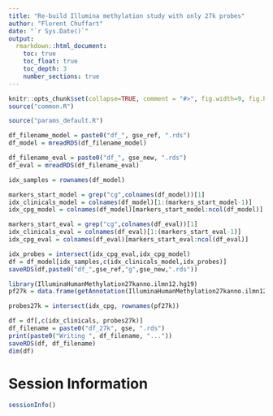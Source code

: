 ```yaml
---
title: "Re-build Illumina methylation study with only 27k probes"
author: "Florent Chuffart"
date: "`r Sys.Date()`"
output: 
  rmarkdown::html_document:
    toc: true
    toc_float: true
    toc_depth: 3
    number_sections: true
---
```



```r
knitr::opts_chunk$set(collapse=TRUE, comment = "#>", fig.width=9, fig.height=6, eval=TRUE, echo=FALSE, results="hide")
source("common.R")
```

```r
source("params_default.R")
```


```r
df_filename_model = paste0("df_", gse_ref, ".rds")
df_model = mreadRDS(df_filename_model)

df_filename_eval = paste0("df_", gse_new, ".rds")
df_eval = mreadRDS(df_filename_eval)
```


```r
idx_samples = rownames(df_model)

markers_start_model = grep("cg",colnames(df_model))[1]
idx_clinicals_model = colnames(df_model)[1:(markers_start_model-1)]
idx_cpg_model = colnames(df_model)[markers_start_model:ncol(df_model)]

markers_start_eval = grep("cg",colnames(df_eval))[1]
idx_clinicals_eval = colnames(df_eval)[1:(markers_start_eval-1)]
idx_cpg_eval = colnames(df_eval)[markers_start_eval:ncol(df_eval)]
```

```r
idx_probes = intersect(idx_cpg_eval,idx_cpg_model)
df = df_model[idx_samples,c(idx_clinicals_model,idx_probes)]
saveRDS(df,paste0("df_",gse_ref,"g",gse_new,".rds"))
```




```r
library(IlluminaHumanMethylation27kanno.ilmn12.hg19)
pf27k = data.frame(getAnnotation(IlluminaHumanMethylation27kanno.ilmn12.hg19))

probes27k = intersect(idx_cpg, rownames(pf27k))

df = df[,c(idx_clinicals, probes27k)]
df_filename = paste0("df_27k", gse, ".rds")
print(paste0("Writing ", df_filename, "..."))
saveRDS(df, df_filename)
dim(df)
```

# Session Information

```r
sessionInfo()
```
